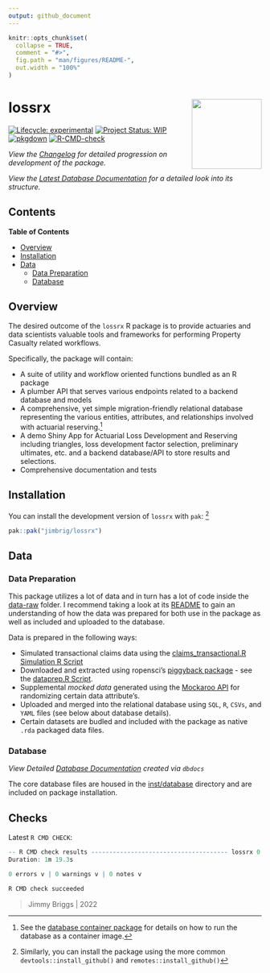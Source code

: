```yaml
---
output: github_document
---
```


<!-- README.md is generated from README.Rmd. Please edit that file -->

```r
knitr::opts_chunk$set(
  collapse = TRUE,
  comment = "#>",
  fig.path = "man/figures/README-",
  out.width = "100%"
)
```

# lossrx <img src='man/figures/logo.png' align="right" height="139" />

<!-- badges: start -->
[![Lifecycle: experimental](https://img.shields.io/badge/lifecycle-experimental-orange.svg)](https://lifecycle.r-lib.org/articles/stages.html#experimental)
[![Project Status: WIP](https://www.repostatus.org/badges/latest/wip.svg)](http://www.repostatus.org/#wip)
[![pkgdown](https://github.com/jimbrig/lossrx/actions/workflows/pkgdown.yml/badge.svg)](https://github.com/jimbrig/lossrx/actions/workflows/pkgdown.yml)
[![R-CMD-check](https://github.com/jimbrig/lossrx/workflows/R-CMD-check/badge.svg)](https://github.com/jimbrig/lossrx/actions)
<!-- [![codecov](https://codecov.io/gh/jimbrig/lossrx/branch/main/graph/badge.svg?token=14426d5e-bed0-4cea-b8ff-ff4561ccda4f)](https://codecov.io/gh/jimbrig/lossrx?branch=main) -->
<!-- badges: end -->

*View the [Changelog](inst/CHANGELOG.md) for detailed progression on development of the package.*

*View the [Latest Database Documentation](https://dbdocs.io/jimbrigf0cdc6204e/Actuarial-Database) for a detailed look into its structure.*

## Contents

<!-- START doctoc generated TOC please keep comment here to allow auto update -->
<!-- DON'T EDIT THIS SECTION, INSTEAD RE-RUN doctoc TO UPDATE -->
**Table of Contents**

- [Overview](#overview)
- [Installation](#installation)
- [Data](#data)
  - [Data Preparation](#data-preparation)
  - [Database](#database)

<!-- END doctoc generated TOC please keep comment here to allow auto update -->

## Overview

The desired outcome of the `lossrx` R package is to provide actuaries and data scientists valuable tools and frameworks for performing Property Casualty related workflows.

Specifically, the package will contain:

- A suite of utility and workflow oriented functions bundled as an R package
- A plumber API that serves various endpoints related to a backend database and models
- A comprehensive, yet simple migration-friendly relational database representing the various entities, attributes, and relationships involved with actuarial reserving.[^1]
- A demo Shiny App for Actuarial Loss Development and Reserving including triangles, loss development factor selection, preliminary ultimates, etc. and a backend database/API to store results and selections.
- Comprehensive documentation and tests

## Installation

You can install the development version of `lossrx` with `pak`: [^2]

```r
pak::pak("jimbrig/lossrx")
```

## Data

### Data Preparation

This package utilizes a lot of data and in turn has a lot of code inside the [data-raw](data-raw) folder. I recommend taking a look at its [README](data-raw/README.md) to gain an understanding of how the data was prepared for both use in the package as well as included and uploaded to the database.

Data is prepared in the following ways:

- Simulated transactional claims data using the [claims_transactional.R Simulation R Script](https://github.com/jimbrig/lossrx/blob/main/data-raw/scripts/claims_transactional.R)
- Downloaded and extracted using ropensci's [piggyback package](https://github.com/ropensci/piggyback) - see the [dataprep.R Script](https://github.com/jimbrig/lossrx/blob/main/data-raw/scripts/dataprep.R).
- Supplemental *mocked data* generated using the [Mockaroo API](https://www.mockaroo.com/) for randomizing certain data attribute's.
- Uploaded and merged into the relational database using `SQL`, `R`, `CSVs`, and `YAML` files (see below about database details).
- Certain datasets are budled and included with the package as native `.rda` packaged data files.

### Database

*View Detailed [Database Documentation](https://dbdocs.io/jimbrigf0cdc6204e/Actuarial-Database) created via `dbdocs`* 

The core database files are housed in the [inst/database](inst/database) directory and are included on package installation.

[^1]: See the [database container package](https://github.com/jimbrig/lossrx/pkgs/container/actuarialdb) for details on how to run the database as a container image.

[^2]: Similarly, you can install the package using the more common `devtools::install_github()` and `remotes::install_github()`

## Checks

Latest `R CMD CHECK`:

```R
-- R CMD check results -------------------------------------- lossrx 0.0.2 ----
Duration: 1m 19.3s

0 errors v | 0 warnings v | 0 notes v

R CMD check succeeded
```

> Jimmy Briggs | 2022
